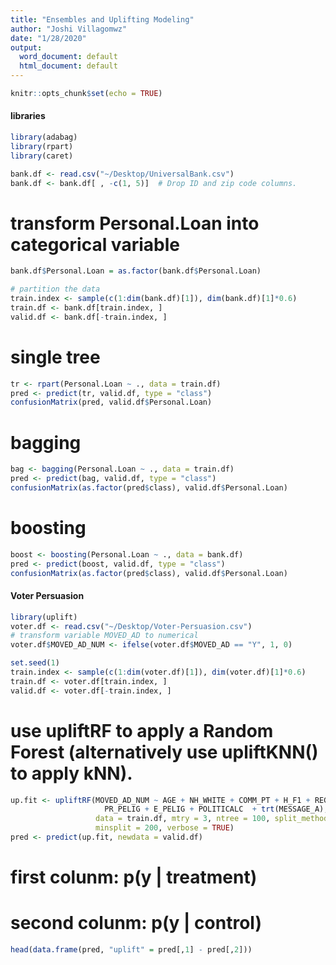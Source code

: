 ```yaml
---
title: "Ensembles and Uplifting Modeling"
author: "Joshi Villagomwz"
date: "1/28/2020"
output:
  word_document: default
  html_document: default
---
```


```r
knitr::opts_chunk$set(echo = TRUE)
```

#### libraries
```r
library(adabag)
library(rpart) 
library(caret)

bank.df <- read.csv("~/Desktop/UniversalBank.csv")
bank.df <- bank.df[ , -c(1, 5)]  # Drop ID and zip code columns.
```
# transform Personal.Loan into categorical variable
```r
bank.df$Personal.Loan = as.factor(bank.df$Personal.Loan)

# partition the data
train.index <- sample(c(1:dim(bank.df)[1]), dim(bank.df)[1]*0.6)  
train.df <- bank.df[train.index, ]
valid.df <- bank.df[-train.index, ]
```
# single tree
```r
tr <- rpart(Personal.Loan ~ ., data = train.df)
pred <- predict(tr, valid.df, type = "class")
confusionMatrix(pred, valid.df$Personal.Loan)
```
# bagging
```r
bag <- bagging(Personal.Loan ~ ., data = train.df)
pred <- predict(bag, valid.df, type = "class")
confusionMatrix(as.factor(pred$class), valid.df$Personal.Loan)
```
# boosting
```r
boost <- boosting(Personal.Loan ~ ., data = bank.df)
pred <- predict(boost, valid.df, type = "class")
confusionMatrix(as.factor(pred$class), valid.df$Personal.Loan)
```


#### Voter Persuasion
```r
library(uplift)
voter.df <- read.csv("~/Desktop/Voter-Persuasion.csv")
# transform variable MOVED_AD to numerical
voter.df$MOVED_AD_NUM <- ifelse(voter.df$MOVED_AD == "Y", 1, 0)

set.seed(1)  
train.index <- sample(c(1:dim(voter.df)[1]), dim(voter.df)[1]*0.6)  
train.df <- voter.df[train.index, ]
valid.df <- voter.df[-train.index, ]
```
# use upliftRF to apply a Random Forest (alternatively use upliftKNN() to apply kNN). 
```r
up.fit <- upliftRF(MOVED_AD_NUM ~ AGE + NH_WHITE + COMM_PT + H_F1 + REG_DAYS+ 
                     PR_PELIG + E_PELIG + POLITICALC  + trt(MESSAGE_A),
                   data = train.df, mtry = 3, ntree = 100, split_method = "KL",
                   minsplit = 200, verbose = TRUE)
pred <- predict(up.fit, newdata = valid.df)
```
# first colunm: p(y | treatment) 
# second colunm: p(y | control) 
```r
head(data.frame(pred, "uplift" = pred[,1] - pred[,2]))
```
